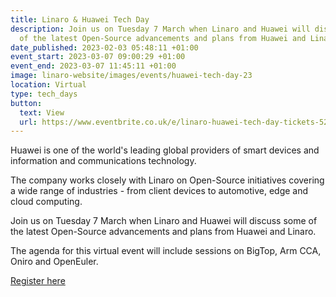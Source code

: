 ```yaml
---
title: Linaro & Huawei Tech Day
description: Join us on Tuesday 7 March when Linaro and Huawei will discuss some
  of the latest Open-Source advancements and plans from Huawei and Linaro.
date_published: 2023-02-03 05:48:11 +01:00
event_start: 2023-03-07 09:00:29 +01:00
event_end: 2023-03-07 11:45:11 +01:00
image: linaro-website/images/events/huawei-tech-day-23
location: Virtual
type: tech_days
button:
  text: View
  url: https://www.eventbrite.co.uk/e/linaro-huawei-tech-day-tickets-529367361027
---
```


Huawei is one of the world's leading global providers of smart devices and information and communications technology.

The company works closely with Linaro on Open-Source initiatives covering a wide range of industries - from client devices to automotive, edge and cloud computing.

Join us on Tuesday 7 March when Linaro and Huawei will discuss some of the latest Open-Source advancements and plans from Huawei and Linaro.

The agenda for this virtual event will include sessions on BigTop, Arm CCA, Oniro and OpenEuler.

[Register here](https://www.eventbrite.co.uk/e/linaro-huawei-tech-day-tickets-529367361027)

